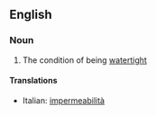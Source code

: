 ==English==

===Noun===
{{en-noun|-}}

#{{rare}} The condition of being [[watertight]]

====Translations====
{{top}}
*Italian: [[impermeabilità]] {{f}}
{{mid}}

{{bottom}}